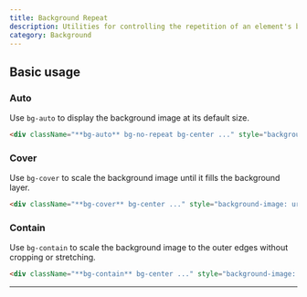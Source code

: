 ```yaml
---
title: Background Repeat
description: Utilities for controlling the repetition of an element's background image.
category: Background
---
```



## Basic usage

### Auto

Use `bg-auto` to display the background image at its default size.

<Example>
  <div className="relative flex items-center justify-center h-48 rounded-lg w-56 sm:w-96 mx-auto overflow-hidden">
    <div className="absolute inset-0 opacity-50 bg-stripes-gray"></div>
    <div className="relative z-10 w-full h-full bg-auto bg-no-repeat bg-center bg-[url(https://images.unsplash.com/photo-1554629947-334ff61d85dc?ixid=MnwxMjA3fDB8MHxwaG90by1wYWdlfHx8fGVufDB8fHx8&ixlib=rb-1.2.1&auto=format&fit=crop&w=128&h=160&q=80)]">
    </div>
  </div>
</Example>

```html
<div className="**bg-auto** bg-no-repeat bg-center ..." style="background-image: url(...)"></div>
```

### Cover

Use `bg-cover` to scale the background image until it fills the background layer.

<Example>
  <div className="relative flex items-center justify-center rounded-lg overflow-hidden w-56 sm:w-96 mx-auto">
    <div className="absolute inset-0 opacity-50 bg-stripes-gray"></div>
    <div className="relative z-10 w-full h-48 bg-cover bg-no-repeat bg-center bg-[url(https://images.unsplash.com/photo-1554629947-334ff61d85dc?ixid=MnwxMjA3fDB8MHxwaG90by1wYWdlfHx8fGVufDB8fHx8&ixlib=rb-1.2.1&auto=format&fit=crop&w=512&h=640&q=80)]">
    </div>
  </div>
</Example>

```html
<div className="**bg-cover** bg-center ..." style="background-image: url(...)"></div>
```

### Contain

Use `bg-contain` to scale the background image to the outer edges without cropping or stretching.

<Example>
  <div className="relative flex items-center justify-center rounded-lg overflow-hidden w-56 sm:w-96 mx-auto">
    <div className="absolute inset-0 opacity-50 bg-stripes-gray"></div>
    <div className="relative z-10 w-full h-48 bg-contain bg-no-repeat bg-center sm:bg-top bg-[url(https://images.unsplash.com/photo-1554629947-334ff61d85dc?ixid=MnwxMjA3fDB8MHxwaG90by1wYWdlfHx8fGVufDB8fHx8&ixlib=rb-1.2.1&auto=format&fit=crop&w=512&h=640&q=80)]">
    </div>
  </div>
</Example>

```html
<div className="**bg-contain** bg-center ..." style="background-image: url(...)"></div>
```

---

